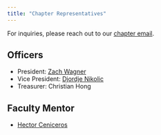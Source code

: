 ```yaml
---
title: "Chapter Representatives"
---
```


For inquiries, please reach out to our [chapter email](mailto:math-siam@ucsb.edu).

## Officers

* President: [Zach Wagner](https://zachwagner.github.io/)
* Vice President: [Djordje Nikolic](https://nikolic-djordje.github.io/)
* Treasurer: Christian Hong

## Faculty Mentor

* [Hector Ceniceros](https://web.math.ucsb.edu/~hdc/)